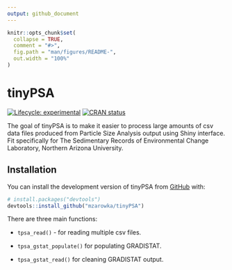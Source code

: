 ```yaml
---
output: github_document
---
```


<!-- README.md is generated from README.Rmd. Please edit that file -->

```r
knitr::opts_chunk$set(
  collapse = TRUE,
  comment = "#>",
  fig.path = "man/figures/README-",
  out.width = "100%"
)
```

# tinyPSA

<!-- badges: start -->

[![Lifecycle: experimental](https://img.shields.io/badge/lifecycle-experimental-orange.svg)](https://lifecycle.r-lib.org/articles/stages.html#experimental) [![CRAN status](https://www.r-pkg.org/badges/version/beckman.coulter)](https://CRAN.R-project.org/package=tinyPSA)

<!-- badges: end -->

The goal of tinyPSA is to make it easier to process large amounts of csv data files produced from Particle Size Analysis output using Shiny interface. Fit specifically for The Sedimentary Records of Environmental Change Laboratory, Northern Arizona University.

## Installation

You can install the development version of tinyPSA from [GitHub](https://github.com/) with:

```r
# install.packages("devtools")
devtools::install_github("mzarowka/tinyPSA")
```

There are three main functions:

-   `tpsa_read()` - for reading multiple csv files.

-   `tpsa_gstat_populate()` for populating GRADISTAT.

-   `tpsa_gstat_read()` for cleaning GRADISTAT output.
